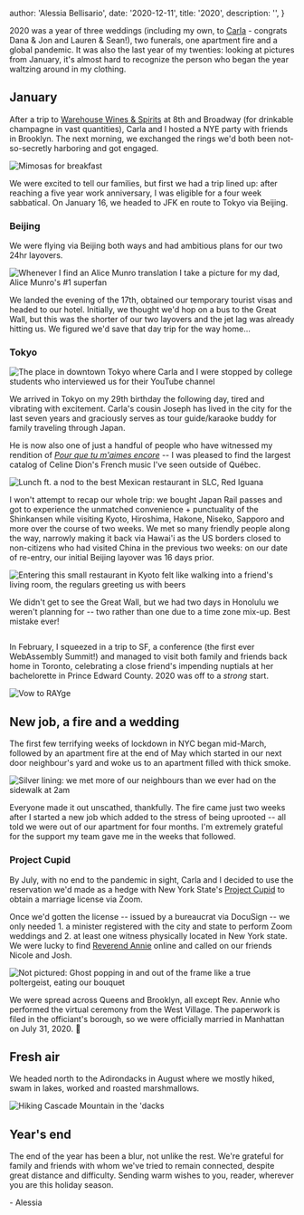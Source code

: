 
  author: 'Alessia Bellisario',
  date: '2020-12-11',
  title: '2020',
  description: '',
}


2020 was a year of three weddings (including my own, to [Carla](https://twitter.com/csandersonlaw) - congrats Dana & Jon and Lauren & Sean!), two funerals, one apartment fire and a global pandemic. It was also the last year of my twenties: looking at pictures from January, it's almost hard to recognize the person who began the year waltzing around in my clothing.

## January

After a trip to [Warehouse Wines & Spirits](https://www.warehousewinesandspirits.com/) at 8th and Broadway (for drinkable champagne in vast quantities), Carla and I hosted a NYE party with friends in Brooklyn. The next morning, we exchanged the rings we'd both been not-so-secretly harboring and got engaged.

<Image src={engagement} alt="Mimosas for breakfast" />

We were excited to tell our families, but first we had a trip lined up: after reaching a five year work anniversary, I was eligible for a four week sabbatical. On January 16, we headed to JFK en route to Tokyo via Beijing.

### Beijing

We were flying via Beijing both ways and had ambitious plans for our two 24hr layovers.

<Image
  src={beijing2}
  alt="Whenever I find an Alice Munro translation I take a picture for my dad, Alice Munro's #1 superfan"
/>

We landed the evening of the 17th, obtained our temporary tourist visas and headed to our hotel. Initially, we thought we'd hop on a bus to the Great Wall, but this was the shorter of our two layovers and the jet lag was already hitting us. We figured we'd save that day trip for the way home...

### Tokyo

<Image
  src={japan4}
  alt="The place in downtown Tokyo where Carla and I were stopped by college students who interviewed us for their YouTube channel"
/>

We arrived in Tokyo on my 29th birthday the following day, tired and vibrating with excitement. Carla's cousin Joseph has lived in the city for the last seven years and graciously serves as tour guide/karaoke buddy for family traveling through Japan.

He is now also one of just a handful of people who have witnessed my rendition of [_Pour que tu m'aimes encore_](https://www.youtube.com/watch?v=AzaTyxMduH4) -- I was pleased to find the largest catalog of Celine Dion's French music I've seen outside of Québec.

<Image
  src={japan6}
  alt="Lunch ft. a nod to the best Mexican restaurant in SLC, Red Iguana"
/>

I won't attempt to recap our whole trip: we bought Japan Rail passes and got to experience the unmatched convenience + punctuality of the Shinkansen while visiting Kyoto, Hiroshima, Hakone, Niseko, Sapporo and more over the course of two weeks. We met so many friendly people along the way, narrowly making it back via Hawai'i as the US borders closed to non-citizens who had visited China in the previous two weeks: on our date of re-entry, our initial Beijing layover was 16 days prior.

<Image
  src={japan11}
  alt="Entering this small restaurant in Kyoto felt like walking into a friend's living room, the regulars greeting us with beers"
/>

We didn't get to see the Great Wall, but we had two days in Honolulu we weren't planning for -- two rather than one due to a time zone mix-up. Best mistake ever!

<Image src={hawaii} alt="" />

In February, I squeezed in a trip to SF, a conference (the first ever WebAssembly Summit!) and managed to visit both family and friends back home in Toronto, celebrating a close friend's impending nuptials at her bachelorette in Prince Edward County. 2020 was off to a _strong_ start.

<Image src={pec} alt="Vow to RAYge" />

## New job, a fire and a wedding

The first few terrifying weeks of lockdown in NYC began mid-March, followed by an apartment fire at the end of May which started in our next door neighbour's yard and woke us to an apartment filled with thick smoke.

<Image
  src={fire}
  alt="Silver lining: we met more of our neighbours than we ever had on the sidewalk at 2am"
/>

Everyone made it out unscathed, thankfully. The fire came just two weeks after I started a new job which added to the stress of being uprooted -- all told we were out of our apartment for four months. I'm extremely grateful for the support my team gave me in the weeks that followed.

### Project Cupid

By July, with no end to the pandemic in sight, Carla and I decided to use the reservation we'd made as a hedge with New York State's [Project Cupid](nyc.gov/Cupid) to obtain a marriage license via Zoom.

Once we'd gotten the license -- issued by a bureaucrat via DocuSign -- we only needed 1. a minister registered with the city and state to perform Zoom weddings and 2. at least one witness physically located in New York state. We were lucky to find [Reverend Annie](https://www.revannienyc.com/) online and called on our friends Nicole and Josh.

<Image
  src={wedding}
  alt="Not pictured: Ghost popping in and out of the frame like a true poltergeist, eating our bouquet"
/>

We were spread across Queens and Brooklyn, all except Rev. Annie who performed the virtual ceremony from the West Village. The paperwork is filed in the officiant's borough, so we were officially married in Manhattan on July 31, 2020. 🎉

## Fresh air

We headed north to the Adirondacks in August where we mostly hiked, swam in lakes, worked and roasted marshmallows.

<Image src={dacks2} alt="Hiking Cascade Mountain in the 'dacks" />

## Year's end

The end of the year has been a blur, not unlike the rest. We're grateful for family and friends with whom we've tried to remain connected, despite great distance and difficulty. Sending warm wishes to you, reader, wherever you are this holiday season.

\- Alessia

<Image src={japan12} alt="" />
